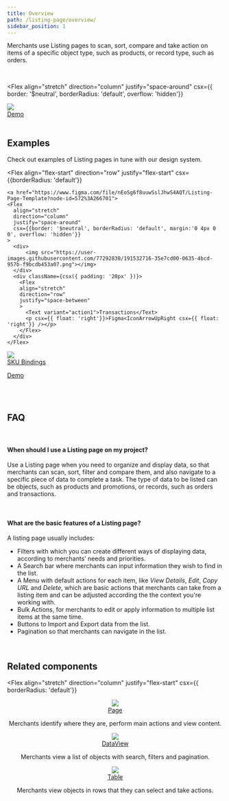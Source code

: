 ```yaml
---
title: Overview
path: /listing-page/overview/
sidebar_position: 1
---
```



Merchants use Listing pages to scan, sort, compare and take action on items of a specific object type, such as products, or record type, such as orders.

<br />

<Flex
  align="stretch"
  direction="column"
  justify="space-around"
  csx={{ border: '$neutral', borderRadius: 'default', overflow: 'hidden'}}
>
  <div className={csx({ borderRadius: 'inherit'})} >
      <div className={csx({ borderRadius: 'inherit'})}><a href="https://cjmzyv.csb.app/"><img src="https://user-images.githubusercontent.com/77292838/191526389-e0a97572-e01b-422a-8a96-56410d1f1e68.png"></img></a></div>
  </div>
  <div className={csx({ padding: '20px' })}>
    <Flex
    align="stretch"
    direction="row"
    justify="flex-end"
    >
      <a href="https://cjmzyv.csb.app/" csx={{ float: 'right'}}>Demo<IconArrowUpRight csx={{ float: 'right'}} /></a>
    </Flex>
  </div>
</Flex>

<br />

## Examples

Check out examples of Listing pages in tune with our design system.

<Flex
  align="flex-start"
  direction="row"
  justify="flex-start"
  csx={{borderRadius: 'default'}}
>
    <a href="https://www.figma.com/file/nEoSg6f8uuwSslJhwS4AQT/Listing-Page-Template?node-id=572%3A266701">
    <Flex
      align="stretch"
      direction="column"
      justify="space-around"
      csx={{border: '$neutral', borderRadius: 'default', margin:'0 4px 0 0', overflow: 'hidden'}}
    >
      <div>
          <img src="https://user-images.githubusercontent.com/77292838/191532716-35e7cd00-0635-4bcd-957b-f9bcdb453a07.png"></img>
      </div>
      <div className={csx({ padding: '20px' })}>
        <Flex
        align="stretch"
        direction="row"
        justify="space-between"
        >
          <Text variant="action1">Transactions</Text>
          <p csx={{ float: 'right'}}>Figma<IconArrowUpRight csx={{ float: 'right'}} /></p>
        </Flex>
      </div>
    </Flex>
  </a>
  <a href="https://storecomponents.myvtex.com/admin/sku-binding/">
    <Flex
      align="stretch"
      direction="column"
      justify="space-around"
      csx={{border: '$neutral', borderRadius: 'default', margin:'0 0 0 4px',overflow: 'hidden'}}
    >
      <div>
          <img src="https://user-images.githubusercontent.com/77292838/191532881-15be5b13-8f8e-4bc4-99a9-1086e1aa51e3.png"></img>
      </div>
      <div className={csx({ padding: '20px' })}>
        <Flex
        align="stretch"
        direction="row"
        justify="space-between"
        >
          <Text variant="action1">SKU Bindings</Text>
          <p csx={{ float: 'right'}}>Demo<IconArrowUpRight csx={{ float: 'right'}} /></p>
        </Flex>
      </div>
    </Flex>
  </a>
</Flex>

<br />
<br />

## FAQ

<br />

#### When should I use a Listing page on my project?

Use a Listing page when you need to organize and display data, so that merchants can scan, sort, filter and compare them, and also navigate to a specific piece of data to complete a task. The type of data to be listed can be objects, such as products and promotions, or records, such as orders and transactions.

<br />

#### What are the basic features of a Listing page?

A listing page usually includes:

- Filters with which you can create different ways of displaying data, according to merchants’ needs and priorities.
- A Search bar where merchants can input information they wish to find in the list.
- A Menu with default actions for each item, like *View Details*, *Edit*, *Copy URL* and *Delete*, which are basic actions that merchants can take from a listing item and can be adjusted according the the context you're working with.
- Bulk Actions, for merchants to edit or apply information to multiple list items at the same time.
- Buttons to Import and Export data from the list.
- Pagination so that merchants can navigate in the list.

<br />

## Related  components

<Flex
  align="stretch"
  direction="column"
  justify="flex-start"
  csx={{ borderRadius: 'default'}}
>
  <div>
    <Flex
    align="center"
    direction="row"
    justify="flex-start"
    >
        <div className={csx({ width: '115px', height: '64px', left: '336px', top: '1884px'})}><a href="https://admin-ui.vercel.app/components/page"><img src="https://user-images.githubusercontent.com/77292838/191536013-c0245589-139a-423d-928a-d13cad37d57b.png"></img></a></div>
        <div className={csx({ padding: '30px'})}>
          <Flex
          align="flex-start"
          direction="column"
          justify="flex-end"
          >
            <a href="https://admin-ui.vercel.app/components/page" csx={{ float: 'right'}}>Page<IconArrowUpRight csx={{ float: 'right'}} /></a>
            <p>Merchants identify where they are, perform main actions and view content.</p>
          </Flex>
        </div>
    </Flex>
  </div>
    <div>
    <Flex
    align="center"
    direction="row"
    justify="flex-start"
    >
      <div className={csx({ width: '115px', height: '64px', left: '336px', top: '1884px'})}><a href="https://admin-ui.vercel.app/components/data-view"><img src="https://user-images.githubusercontent.com/77292838/191536027-945041fc-6f1b-4aef-94a5-3edddf9717bc.png"></img></a></div>
      <div className={csx({ padding: '30px'})}>
        <Flex
        align="flex-start"
        direction="column"
        justify="flex-end"
        >
          <a href="https://admin-ui.vercel.app/components/data-view" csx={{ float: 'right'}}>DataView<IconArrowUpRight csx={{ float: 'right'}} /></a>
          <p>Merchants view a list of objects with search, filters and pagination.</p>
        </Flex>
      </div>
    </Flex>
  </div>
    <div>
    <Flex
    align="center"
    direction="row"
    justify="flex-start"
    >
      <div className={csx({ width: '115px', height: '64px', left: '336px', top: '1884px'})}><a href="https://admin-ui.vercel.app/components/table"><img src="https://user-images.githubusercontent.com/77292838/191536020-026aee3f-1356-4d05-9e79-224ab3268039.png"></img></a></div>
      <div className={csx({ padding: '30px'})}>
        <Flex
        align="flex-start"
        direction="column"
        justify="flex-end"
        >
          <a href="https://admin-ui.vercel.app/components/table" csx={{ float: 'right'}}>Table<IconArrowUpRight csx={{ float: 'right'}} /></a>
          <p>Merchants view objects in rows that they can select and take actions.</p>
        </Flex>
      </div>
    </Flex>
  </div>
</Flex>
